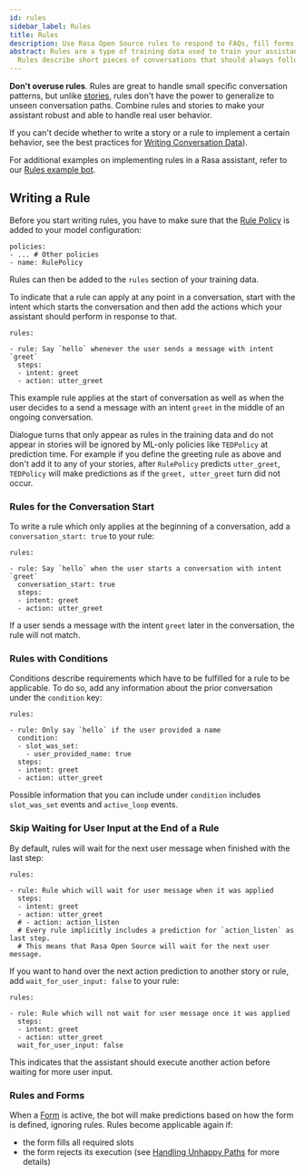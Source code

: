 ```yaml
---
id: rules
sidebar_label: Rules
title: Rules
description: Use Rasa Open Source rules to respond to FAQs, fill forms, or handle fallbacks gracefully.
abstract: Rules are a type of training data used to train your assistant's dialogue management model.
  Rules describe short pieces of conversations that should always follow the same path.
---
```


**Don't overuse rules**. Rules are great to handle small specific conversation patterns, but
unlike [stories](./stories.mdx), rules don't have the power to generalize to unseen conversation
paths. Combine rules and stories to make your assistant robust and able to handle
real user behavior.

If you can't decide whether to write a story or a rule to implement a certain behavior, see the
best practices for [Writing Conversation Data](./writing-stories.mdx)).

For additional examples on implementing rules in a Rasa assistant, refer to
our [Rules example bot](https://github.com/RasaHQ/rasa/tree/master/examples/rules).

## Writing a Rule

Before you start writing rules, you have to make sure that the
[Rule Policy](./policies.mdx#rule-policy) is added to your model configuration:

```yaml-rasa
policies:
- ... # Other policies
- name: RulePolicy
```

Rules can then be added to the `rules` section of your training data.

To indicate that a rule can apply at any point in a conversation, start with the
intent which starts the conversation and then add the actions which your assistant
should perform in response to that.

```yaml-rasa
rules:

- rule: Say `hello` whenever the user sends a message with intent `greet`
  steps:
  - intent: greet
  - action: utter_greet
```

This example rule applies at the start of conversation as well as when the user decides
to a send a message with an intent `greet` in the middle of an ongoing conversation.

Dialogue turns that only appear as rules in the training data and do not appear in stories
will be ignored by ML-only policies like `TEDPolicy` at prediction time.
For example if you define the greeting rule as above and don't add it to any of your stories,
after `RulePolicy` predicts `utter_greet`, `TEDPolicy` will
make predictions as if the `greet, utter_greet` turn did not occur.


### Rules for the Conversation Start

To write a rule which only applies at the beginning of a conversation, add a
`conversation_start: true` to your rule:

```yaml-rasa
rules:

- rule: Say `hello` when the user starts a conversation with intent `greet`
  conversation_start: true
  steps:
  - intent: greet
  - action: utter_greet
```

If a user sends a message with the intent `greet` later in the conversation, the rule will not match.

### Rules with Conditions

Conditions describe requirements which have to be fulfilled for a rule to be
applicable. To do so, add any information about the prior conversation under the
`condition` key:

```yaml-rasa
rules:

- rule: Only say `hello` if the user provided a name
  condition:
  - slot_was_set:
    - user_provided_name: true
  steps:
  - intent: greet
  - action: utter_greet
```

Possible information that you can include under `condition` includes `slot_was_set` events
and `active_loop` events.

### Skip Waiting for User Input at the End of a Rule

By default, rules will wait for the next user message when finished with the last step:

```yaml-rasa
rules:

- rule: Rule which will wait for user message when it was applied
  steps:
  - intent: greet
  - action: utter_greet
  # - action: action_listen
  # Every rule implicitly includes a prediction for `action_listen` as last step.
  # This means that Rasa Open Source will wait for the next user message.
```

If you want to hand over the next action prediction to another story or rule, add
`wait_for_user_input: false` to your rule:

```yaml-rasa
rules:

- rule: Rule which will not wait for user message once it was applied
  steps:
  - intent: greet
  - action: utter_greet
  wait_for_user_input: false
```

This indicates that the assistant should execute another action
before waiting for more user input.

### Rules and Forms

When a [Form](./forms.mdx) is active, the bot will make predictions based on
how the form is defined, ignoring rules. Rules become applicable again if:

- the form fills all required slots
- the form rejects its execution (see
[Handling Unhappy Paths](./forms.mdx#writing-stories--rules-for-unhappy-form-paths) for
 more details)
